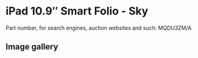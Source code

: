# iPad 10.9″ Smart Folio - Sky

Part number, for search engines, auction websites and such: MQDU3ZM/A

## Image gallery

<div style={{ width: "768px" }}>
  <GalleryComponent
    images={[
      {
        original: "/everysource/MQDU3",
        thumbnail: "/everypreview/MQDU3",
      },
      {
        original: "/everysource/MQDU3_AV1",
        thumbnail: "/everypreview/MQDU3_AV1",
      },
      {
        original: "/everysource/MQDU3_AV2",
        thumbnail: "/everypreview/MQDU3_AV2",
      },
      {
        original: "/everysource/MQDU3_AV3",
        thumbnail: "/everypreview/MQDU3_AV3",
      },
      {
        original: "/everysource/MQDU3_AV4",
        thumbnail: "/everypreview/MQDU3_AV4",
      }
    ]}
  />
</div>